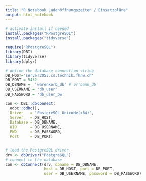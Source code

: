 ```yaml
---
title: "R Notebook Ladenöffnungszeiten / Einsatzpläne"
output: html_notebook
---
```


```r
# activate install if needed
install.packages("RPostgreSQL")
install.packages("tidyverse")
```


```r
require("RPostgreSQL")
library(DBI)
library(tidyverse)
library(dplyr)

# define the database connection string
DB_HOST='server2053.cs.technik.fhnw.ch'
DB_PORT = 5432
DB_DBNAME =  'warenkorb_db' # or'bank_db' 
DB_USERNAME = 'db_user'
DB_PASSWORD = 'db_user_pw'

con <- DBI::dbConnect(
  odbc::odbc(),
  Driver   = "PostgreSQL Unicode(x64)",
  Server   = DB_HOST,
  Database = DB_DBNAME,
  UID      = DB_USERNAME,
  PWD      = DB_PASSWORD,
  Port     = DB_PORT)


# load the PostgreSQL driver
drv <- dbDriver("PostgreSQL")
# connect to the database
con <- dbConnect(drv, dbname = DB_DBNAME,
                 host = DB_HOST, port = DB_PORT,
                 user = DB_USERNAME, password = DB_PASSWORD)
```


```r

```

```r

```

```r

```